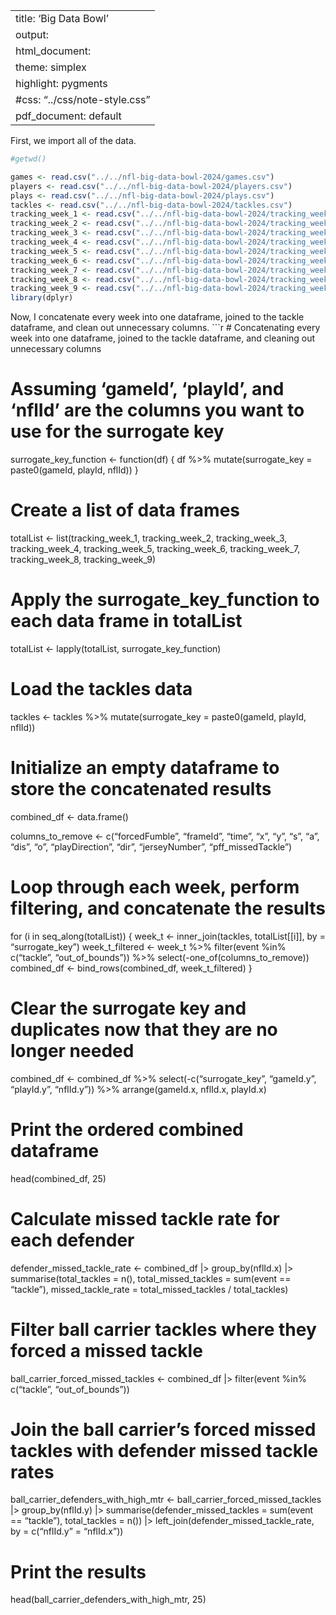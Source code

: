 
---
title: 'Big Data Bowl'
output:
  html_document:
    theme: simplex
    highlight: pygments
    #css: "../css/note-style.css"
  pdf_document: default
---


First, we import all of the data.
```r
#getwd()

games <- read.csv("../../nfl-big-data-bowl-2024/games.csv")
players <- read.csv("../../nfl-big-data-bowl-2024/players.csv")
plays <- read.csv("../../nfl-big-data-bowl-2024/plays.csv")
tackles <- read.csv("../../nfl-big-data-bowl-2024/tackles.csv")
tracking_week_1 <- read.csv("../../nfl-big-data-bowl-2024/tracking_week_1.csv")
tracking_week_2 <- read.csv("../../nfl-big-data-bowl-2024/tracking_week_2.csv")
tracking_week_3 <- read.csv("../../nfl-big-data-bowl-2024/tracking_week_3.csv")
tracking_week_4 <- read.csv("../../nfl-big-data-bowl-2024/tracking_week_4.csv")
tracking_week_5 <- read.csv("../../nfl-big-data-bowl-2024/tracking_week_5.csv")
tracking_week_6 <- read.csv("../../nfl-big-data-bowl-2024/tracking_week_6.csv")
tracking_week_7 <- read.csv("../../nfl-big-data-bowl-2024/tracking_week_7.csv")
tracking_week_8 <- read.csv("../../nfl-big-data-bowl-2024/tracking_week_8.csv")
tracking_week_9 <- read.csv("../../nfl-big-data-bowl-2024/tracking_week_9.csv")
library(dplyr)

```
Now, I concatenate every week into one dataframe, joined to the tackle dataframe, and clean out unnecessary columns.
```r

# Concatenating every week into one dataframe, joined to the tackle dataframe, and cleaning out unnecessary columns

# Assuming 'gameId', 'playId', and 'nflId' are the columns you want to use for the surrogate key
surrogate_key_function <- function(df) {
  df %>%
    mutate(surrogate_key = paste0(gameId, playId, nflId))
}

# Create a list of data frames
totalList <- list(tracking_week_1, tracking_week_2, tracking_week_3, tracking_week_4, tracking_week_5, tracking_week_6, tracking_week_7, tracking_week_8, tracking_week_9)

# Apply the surrogate_key_function to each data frame in totalList
totalList <- lapply(totalList, surrogate_key_function)

# Load the tackles data
tackles <- tackles %>%
  mutate(surrogate_key = paste0(gameId, playId, nflId))

# Initialize an empty dataframe to store the concatenated results
combined_df <- data.frame()

columns_to_remove <- c("forcedFumble", "frameId", "time", "x", "y", "s", "a", "dis", "o", "playDirection", "dir", "jerseyNumber", "pff_missedTackle")

# Loop through each week, perform filtering, and concatenate the results
for (i in seq_along(totalList)) {
  week_t <- inner_join(tackles, totalList[[i]], by = "surrogate_key")
  week_t_filtered <- week_t %>%
    filter(event %in% c("tackle", "out_of_bounds")) %>%
    select(-one_of(columns_to_remove))
  combined_df <- bind_rows(combined_df, week_t_filtered)
}

# Clear the surrogate key and duplicates now that they are no longer needed
combined_df <- combined_df %>%
  select(-c("surrogate_key", "gameId.y", "playId.y", "nflId.y")) %>%
  arrange(gameId.x, nflId.x, playId.x)

# Print the ordered combined dataframe
head(combined_df, 25)


# Calculate missed tackle rate for each defender
defender_missed_tackle_rate <- combined_df |>
  group_by(nflId.x) |>
  summarise(total_tackles = n(),
            total_missed_tackles = sum(event == "tackle"),
            missed_tackle_rate = total_missed_tackles / total_tackles)

# Filter ball carrier tackles where they forced a missed tackle
ball_carrier_forced_missed_tackles <- combined_df |>
  filter(event %in% c("tackle", "out_of_bounds"))

# Join the ball carrier's forced missed tackles with defender missed tackle rates
ball_carrier_defenders_with_high_mtr <- ball_carrier_forced_missed_tackles |>
  group_by(nflId.y) |>
  summarise(defender_missed_tackles = sum(event == "tackle"),
            total_tackles = n()) |>
  left_join(defender_missed_tackle_rate, by = c("nflId.y" = "nflId.x"))

# Print the results
head(ball_carrier_defenders_with_high_mtr, 25)

